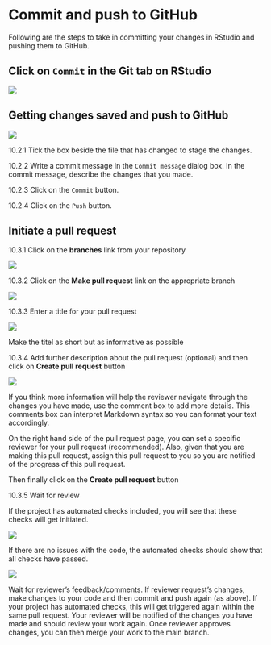 # Commit and push to GitHub {#commit-and-push}

Following are the steps to take in committing your changes in RStudio and pushing them to GitHub.

## Click on `Commit` in the Git tab on RStudio

![](images/commit_push_pull1.png)

## Getting changes saved and push to GitHub

![](images/commit_push_pull2.png)

10.2.1 Tick the box beside the file that has changed to stage the changes.

10.2.2 Write a commit message in the `Commit message` dialog box. In the commit message, describe the changes that you made.
    
10.2.3 Click on the `Commit` button.
    
10.2.4 Click on the `Push` button.

## Initiate a pull request

10.3.1 Click on the **branches** link from your repository

![](images/pull_request1.png)

10.3.2 Click on the **Make pull request** link on the appropriate branch

![](images/pull_request2.png)

10.3.3 Enter a title for your pull request

![](images/pull_request3.png)

Make the titel as short but as informative as possible

10.3.4 Add further description about the pull request (optional) and then click on **Create pull request** button

![](images/pull_request4.png)

If you think more information will help the reviewer navigate through the changes you have made, use the comment box to add more details. This comments box can interpret Markdown syntax so you can format your text accordingly.

On the right hand side of the pull request page, you can set a specific reviewer for your pull request (recommended). Also, given that you are making this pull request, assign this pull request to you so you are notified of the progress of this pull request.

Then finally click on the **Create pull request** button

10.3.5 Wait for review

If the project has automated checks included, you will see that these checks will get initiated.

![](images/pull_request5.png)

If there are no issues with the code, the automated checks should show that all checks have passed.

![](images/pull_request6.png)

Wait for reviewer's feedback/comments. If reviewer request's changes, make changes to your code and then commit and push again (as above). If your project has automated checks, this will get triggered again within the same pull request. Your reviewer will be notified of the changes you have made and should review your work again. Once reviewer approves changes, you can then merge your work to the main branch.


